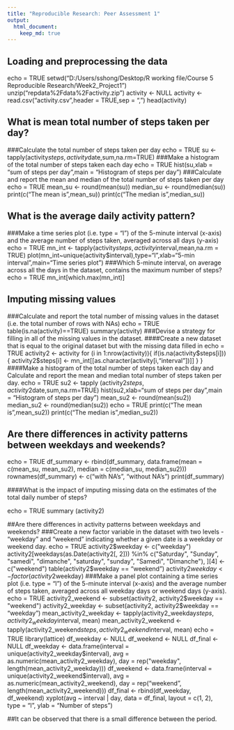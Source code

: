 ```yaml
---
title: "Reproducible Research: Peer Assessment 1"
output: 
  html_document:
    keep_md: true
---
```



## Loading and preprocessing the data
echo = TRUE
setwd("D:/Users/sshong/Desktop/R working file/Course 5 Reproducible Research/Week2_Project1")
unzip("repdata%2Fdata%2Factivity.zip")
activity <- NULL
activity <- read.csv("activity.csv",header = TRUE,sep = ",")
head(activity)


## What is mean total number of steps taken per day?
###Calculate the total number of steps taken per day
echo = TRUE
su <- tapply(activity$steps,activity$date,sum,na.rm=TRUE)
###Make a histogram of the total number of steps taken each day
echo = TRUE
hist(su,xlab = "sum of steps per day",main = "Histogram of steps per day")
###Calculate and report the mean and median of the total number of steps taken per day
echo = TRUE
mean_su <- round(mean(su))
median_su <- round(median(su))
print(c("The mean is",mean_su))
print(c("The median is",median_su))


## What is the average daily activity pattern?
###Make a time series plot (i.e. type = "l") of the 5-minute interval (x-axis) and the average number of steps taken, averaged across all days (y-axis)
echo = TRUE
mn_int <- tapply(activity$steps,activity$interval,mean,na.rm = TRUE)
plot(mn_int~unique(activity$interval),type="l",xlab="5-min interval",main="Time series plot")
###Which 5-minute interval, on average across all the days in the dataset, contains the maximum number of steps?
echo = TRUE
mn_int[which.max(mn_int)]


## Imputing missing values
###Calculate and report the total number of missing values in the dataset (i.e. the total number of rows with NAs)
echo = TRUE
table(is.na(activity)==TRUE)
summary(activity)
###Devise a strategy for filling in all of the missing values in the dataset.
####Create a new dataset that is equal to the original dataset but with the missing data filled in
echo = TRUE
activity2 <- activity
for (i in 1:nrow(activity)){
  if(is.na(activity$steps[i])){
    activity2$steps[i] <- mn_int[[as.character(activity[i,"interval"])]]
  }
}
####Make a histogram of the total number of steps taken each day and Calculate and report the mean and median total number of steps taken per day. 
echo = TRUE
su2 <- tapply (activity2$steps,activity2$date,sum,na.rm=TRUE)
hist(su2,xlab="sum of steps per day",main = "Histogram of steps per day")
mean_su2 <- round(mean(su2))
median_su2 <- round(median(su2))
echo = TRUE
print(c("The mean is",mean_su2))
print(c("The median is",median_su2))


## Are there differences in activity patterns between weekdays and weekends?
echo = TRUE
df_summary <- rbind(df_summary, data.frame(mean = c(mean_su, mean_su2), median = c(median_su, median_su2)))
rownames(df_summary) <- c("with NA's", "without NA's")
print(df_summary)

####What is the impact of imputing missing data on the estimates of the total daily number of steps?

echo = TRUE
summary (activity2)

##Are there differences in activity patterns between weekdays and weekends?
###Create a new factor variable in the dataset with two levels - "weekday" and "weekend" indicating whether a given date is a weekday or weekend day.
echo = TRUE
activity2$weekday <- c("weekday")
activity2[weekdays(as.Date(activity2[, 2])) %in% c("Saturday", "Sunday", "samedi", "dimanche", "saturday", "sunday", "Samedi", "Dimanche"), ][4] <- c("weekend")
table(activity2$weekday == "weekend")
activity2$weekday <- factor(activity2$weekday)
###Make a panel plot containing a time series plot (i.e. type = "l") of the 5-minute interval (x-axis) and the average number of steps taken, averaged across all weekday days or weekend days (y-axis). 
echo = TRUE
activity2_weekend <- subset(activity2, activity2$weekday == "weekend")
activity2_weekday <- subset(activity2, activity2$weekday == "weekday")
mean_activity2_weekday <- tapply(activity2_weekday$steps, activity2_weekday$interval, mean)
mean_activity2_weekend <- tapply(activity2_weekend$steps, activity2_weekend$interval, mean)
echo = TRUE
library(lattice)
df_weekday <- NULL
df_weekend <- NULL
df_final <- NULL
df_weekday <- data.frame(interval = unique(activity2_weekday$interval), avg = as.numeric(mean_activity2_weekday), day = rep("weekday", length(mean_activity2_weekday)))
df_weekend <- data.frame(interval = unique(activity2_weekend$interval), avg = as.numeric(mean_activity2_weekend), day = rep("weekend", length(mean_activity2_weekend)))
df_final <- rbind(df_weekday, df_weekend)
xyplot(avg ~ interval | day, data = df_final, layout = c(1, 2), 
       type = "l", ylab = "Number of steps")

##It can be observed that there is a small difference between the period.
